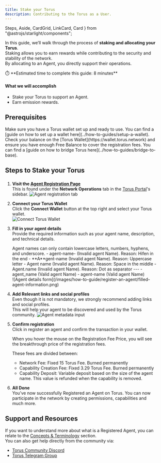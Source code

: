 ```yaml
---
title: Stake your Torus
description: Contributing to the Torus as a User.
---
```


  Steps,
  Aside,
  CardGrid,
  LinkCard,
  Card
} from "@astrojs/starlight/components";

In this guide, we’ll walk through the process of **staking and allocating your Torus**.  
Staking allows you to earn rewards while contributing to the security and stability of the network.  
By allocating to an Agent, you directly support their operations.


<Aside>
⏱️ **Estimated time to complete this guide: 8 minutes**
</Aside>

#### What we will accomplish

- Stake your Torus to support an Agent.
- Earn emission rewards.

## Prerequisites

<CardGrid>
  <Card title="Torus Wallet" icon="seti:license">
    Make sure you have a Torus wallet set up and ready to use.
    You can find a [guide on how to set up a wallet here](../how-to-guides/setup-a-wallet).
  </Card>
  <Card title="Torus Balance" icon="seti:shell">
    Check your balance on the [Torus Wallet](https://wallet.torus.network) and ensure you have enough Free Balance to cover the registration fees.
    You can find a [guide on how to bridge Torus here](../how-to-guides/bridge-to-base).
  </Card>
</CardGrid>

## Steps to Stake your Torus
### 

<Steps>

1. **Visit the [Agent Registration Page](https://portal.torus.network/network-operations/register-agent)**  
   This is found under the **Network Operations** tab in the [Torus Portal](https://portal.torus.network)'s sidebar. 
   ![Agent registration tab](/images/how-to-guide/register-an-agent/register-an-agent-button.png)

2. **Connect your Torus Wallet**  
   Click the **Connect Wallet** button at the top right and select your Torus wallet.  
   ![Connect Torus Wallet](/images/how-to-guide/register-an-agent/connect-wallet-on-portal.png)

3. **Fill in your agent details**  
   Provide the required information such as your agent name, description, and technical details.  
   <Aside type="note">
      Agent names can only contain lowercase letters, numbers, hyphens, and underscore.
       - agent-name-     (Invalid agent Name). Reason: Hifen in the end
       - **A**gent-name  (Invalid agent Name). Reason: Uppercase letter
       - Agent name      (Invalid agent Name). Reason: Space in the middle
       - Agent.name      (Invalid agent Name). Reason: Dot as separator
       ---
       - agent_name      (Valid agent Name)
       - agent-name      (Valid agent Name)
   </Aside>
   ![Agent details form](/images/how-to-guide/register-an-agent/filled-agent-information.png)

4. **Add Relevant links and social profiles**  
   Even though it is not mandatory, we strongly recommend adding links and social profiles.  
   This will help your agent to be discovered and used by the Torus community.
   ![Agent metadata input](/images/how-to-guide/register-an-agent/filled-agent-socials.png)

5. **Confirm registration**  
   Click in register an agent and confirm the transaction in your wallet.
   <Aside>
      When you hover the mouse on the Registration Fee Price, you will see the breakthrough price of the registration fees.    

      These fees are divided between:
      - Network Fee: Fixed 15 Torus Fee. Burned permanently
      - Capability Creation Fee: Fixed 3.29 Torus Fee. Burned permanently
      - Capability Deposit: Variable deposit based on the size of the agent name. This value is refunded when the capability is removed.
   </Aside>
      
4. **All Done**   
   You’ve now successfully Registered an Agent on Torus.
   You can now participate in the network by creating permissions, capabilities and much more.


</Steps>


## Support and Resources
   If you want to understand more about what is a Registered Agent, you can relate to the [Concepts & Terminology](../getting-started/concepts) section.  
   You can also get help directly from the community via:

   - [Torus Community Discord](https://discord.gg/torus)  
   - [Torus Telegram Group](https://t.me/torusnetwork)  
